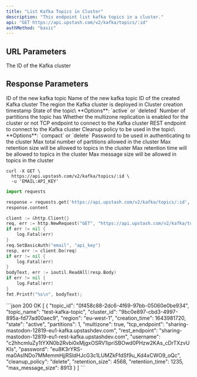 ```yaml
---
title: "List Kafka Topics in Cluster"
description: "This endpoint list kafka topics in a cluster."
api: "GET https://api.upstash.com/v2/kafka/topics/:id"
authMethod: "basic"
---
```




## URL Parameters

<ParamField path="id" type="string" required>
The ID of the Kafka cluster
</ParamField>

## Response Parameters

<ResponseField name="topic_id" type="string">
ID of the new kafka topic
</ResponseField>
<ResponseField name="topic_name" type="string">
Name of the new kafka topic
</ResponseField>
<ResponseField name="cluster_id" type="string">
ID of the created Kafka cluster
</ResponseField>
<ResponseField name="region" type="string">
The region the Kafka cluster is deployed in
</ResponseField>
<ResponseField name="creation_time" type="int">
Cluster creation timestamp
</ResponseField>
<ResponseField name="state" type="string">
State of the topic\
**Options**: `active` or `deleted`
</ResponseField>
<ResponseField name="partitions" type="int">
Number of partitions the topic has
</ResponseField>
<ResponseField name="multizone" type="boolean">
Whether the multizone replication is enabled for the cluster or not
</ResponseField>
<ResponseField name="tcp_endpoint" type="string">
TCP endpoint to connect to the Kafka cluster
</ResponseField>
<ResponseField name="rest_endpoint" type="string">
REST endpoint to connect to the Kafka cluster
</ResponseField>
<ResponseField name="username" type="string">
Cleanup policy to be used in the topic\
**Options**: `compact` or `delete`
</ResponseField>
<ResponseField name="password" type="string">
Password to be used in authenticating to the cluster
</ResponseField>
<ResponseField name="cleanup_policy" type="int">
Max total number of partitions allowed in the cluster
</ResponseField>
<ResponseField name="max_retention_size" type="int">
Max retention size will be allowed to topics in the cluster
</ResponseField>
<ResponseField name="max_retention_time" type="int">
Max retention time will be allowed to topics in the cluster
</ResponseField>
<ResponseField name="max_message_size" type="int">
Max message size will be allowed in topics in the cluster
</ResponseField>

<RequestExample>

```shell curl
curl -X GET \
  https://api.upstash.com/v2/kafka/topics/:id \
  -u 'EMAIL:API_KEY'
```

```python Python
import requests

response = requests.get('https://api.upstash.com/v2/kafka/topics/:id', auth=('EMAIL', 'API_KEY'))
response.content
```

```go Go
client := &http.Client{}
req, err := http.NewRequest("GET", "https://api.upstash.com/v2/kafka/topics/:id", nil)
if err != nil {
    log.Fatal(err)
}
req.SetBasicAuth("email", "api_key")
resp, err := client.Do(req)
if err != nil {
    log.Fatal(err)
}
bodyText, err := ioutil.ReadAll(resp.Body)
if err != nil {
    log.Fatal(err)
}
fmt.Printf("%s\n", bodyText);
```

</RequestExample>

<ResponseExample>
```json 200 OK
[
    {
        "topic_id": "0f458c88-2dc6-4f69-97bb-05060e0be934",
        "topic_name": "test-kafka-topic",
        "cluster_id": "9bc0e897-cbd3-4997-895a-fd77ad00aec9",
        "region": "eu-west-1",
        "creation_time": 1643981720,
        "state": "active",
        "partitions": 1,
        "multizone": true,
        "tcp_endpoint": "sharing-mastodon-12819-eu1-kafka.upstashdev.com",
        "rest_endpoint": "sharing-mastodon-12819-eu1-rest-kafka.upstashdev.com",
        "username": "c2hhcmluZy1tYXN0b2Rvbi0xMjgxOSRV1ipriSBOwd0PHzw2KAs_cDrTXzvUKIs",
        "password": "eu8K3rYRS-ma0AsINDo7MMemmHjjRSldHJcG3c1LUMZkFfdSf9u_Kd4xCWO9_oQc",
        "cleanup_policy": "delete",
        "retention_size": 4568,
        "retention_time": 1235,
        "max_message_size": 8913
    }
]
```
</ResponseExample>

